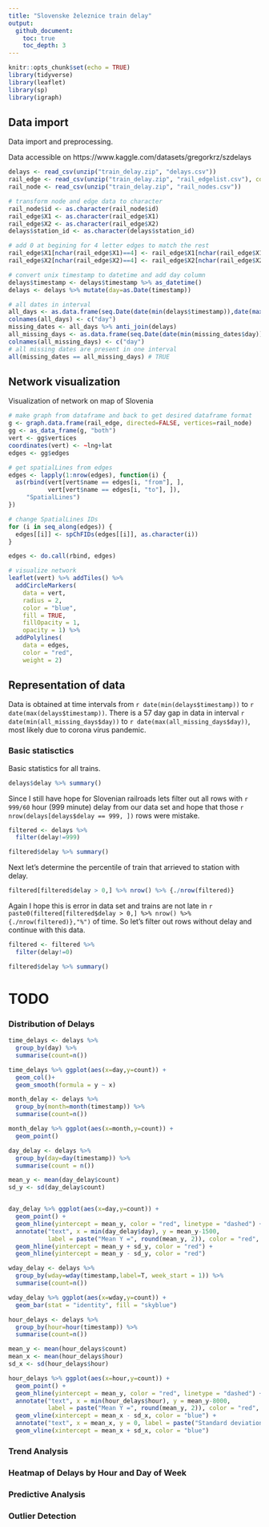 ```yaml
---
title: "Slovenske železnice train delay"
output: 
  github_document:
    toc: true
    toc_depth: 3
---
```


```r
knitr::opts_chunk$set(echo = TRUE)
library(tidyverse)
library(leaflet)
library(sp)
library(igraph)
```
## Data import
Data import and preprocessing. 


Data accessible on https://www.kaggle.com/datasets/gregorkrz/szdelays

```r
delays <- read_csv(unzip("train_delay.zip", "delays.csv"))
rail_edge <- read_csv(unzip("train_delay.zip", "rail_edgelist.csv"), col_names = FALSE)
rail_node <- read_csv(unzip("train_delay.zip", "rail_nodes.csv"))

# transform node and edge data to character
rail_node$id <- as.character(rail_node$id)
rail_edge$X1 <- as.character(rail_edge$X1)
rail_edge$X2 <- as.character(rail_edge$X2)
delays$station_id <- as.character(delays$station_id)

# add 0 at begining for 4 letter edges to match the rest
rail_edge$X1[nchar(rail_edge$X1)==4] <- rail_edge$X1[nchar(rail_edge$X1)==4] %>% paste0("0",.)
rail_edge$X2[nchar(rail_edge$X2)==4] <- rail_edge$X2[nchar(rail_edge$X2)==4] %>% paste0("0",.)

# convert unix timestamp to datetime and add day column
delays$timestamp <- delays$timestamp %>% as_datetime()
delays <- delays %>% mutate(day=as.Date(timestamp))

# all dates in interval
all_days <- as.data.frame(seq.Date(date(min(delays$timestamp)),date(max(delays$timestamp)), by= "days"))
colnames(all_days) <- c("day")
missing_dates <- all_days %>% anti_join(delays)
all_missing_days <- as.data.frame(seq.Date(date(min(missing_dates$day)),date(max(missing_dates$day)), by= "days"))
colnames(all_missing_days) <- c("day")
# all missing dates are present in one interval
all(missing_dates == all_missing_days) # TRUE
```

## Network visualization
Visualization of network on map of Slovenia
```r
# make graph from dataframe and back to get desired dataframe format
g <- graph.data.frame(rail_edge, directed=FALSE, vertices=rail_node)
gg <- as_data_frame(g, "both")
vert <- gg$vertices
coordinates(vert) <- ~lng+lat
edges <- gg$edges

# get spatialLines from edges
edges <- lapply(1:nrow(edges), function(i) {
  as(rbind(vert[vert$name == edges[i, "from"], ], 
           vert[vert$name == edges[i, "to"], ]), 
     "SpatialLines")
})

# change SpatialLines IDs
for (i in seq_along(edges)) {
  edges[[i]] <- spChFIDs(edges[[i]], as.character(i))
}

edges <- do.call(rbind, edges)

# visualize network
leaflet(vert) %>% addTiles() %>% 
  addCircleMarkers(
    data = vert,
    radius = 2,
    color = "blue", 
    fill = TRUE, 
    fillOpacity = 1, 
    opacity = 1) %>%
  addPolylines(
    data = edges, 
    color = "red",
    weight = 2)
```


## Representation of data
Data is obtained at time intervals from `r date(min(delays$timestamp))` to `r date(max(delays$timestamp))`. 
There is a 57 day gap in data in interval `r date(min(all_missing_days$day))` to `r date(max(all_missing_days$day))`, most likely due to corona virus pandemic.

### Basic statisctics
Basic statistics for all trains.
```r
delays$delay %>% summary()
```

Since I still have hope for Slovenian railroads lets filter out all rows with `r 999/60` hour (999 minute) delay from our data set and hope that those `r nrow(delays[delays$delay == 999, ])` rows were mistake.
```r
filtered <- delays %>%
  filter(delay!=999)

filtered$delay %>% summary()
```

Next let's determine the percentile of train that arrieved to station with delay.
```r
filtered[filtered$delay > 0,] %>% nrow() %>% {./nrow(filtered)}
```
Again I hope this is error in data set and trains are not late in `r paste0(filtered[filtered$delay > 0,] %>% nrow() %>% {./nrow(filtered)},"%")` of time. So let's filter out rows without delay and continue with this data.
```r
filtered <- filtered %>%
  filter(delay!=0)

filtered$delay %>% summary()
```


# TODO

### Distribution of Delays
```r
time_delays <- delays %>% 
  group_by(day) %>%
  summarise(count=n())

time_delays %>% ggplot(aes(x=day,y=count)) +
  geom_col()+
  geom_smooth(formula = y ~ x) 
```


```r
month_delay <- delays %>%
  group_by(month=month(timestamp)) %>%
  summarise(count=n())

month_delay %>% ggplot(aes(x=month,y=count)) +
  geom_point()
```


```r
day_delay <- delays %>%
  group_by(day=day(timestamp)) %>%
  summarise(count = n())

mean_y <- mean(day_delay$count)
sd_y <- sd(day_delay$count)


day_delay %>% ggplot(aes(x=day,y=count)) +
  geom_point() + 
  geom_hline(yintercept = mean_y, color = "red", linetype = "dashed") +
  annotate("text", x = min(day_delay$day), y = mean_y-1500, 
           label = paste("Mean Y =", round(mean_y, 2)), color = "red", hjust = -0.5) +
  geom_hline(yintercept = mean_y + sd_y, color = "red") +
  geom_hline(yintercept = mean_y - sd_y, color = "red")

```



```r
wday_delay <- delays %>% 
  group_by(wday=wday(timestamp,label=T, week_start = 1)) %>%
  summarise(count=n())

wday_delay %>% ggplot(aes(x=wday,y=count)) +
  geom_bar(stat = "identity", fill = "skyblue")
```



```r
hour_delays <- delays %>% 
  group_by(hour=hour(timestamp)) %>% 
  summarise(count=n())

mean_y <- mean(hour_delays$count)
mean_x <- mean(hour_delays$hour)
sd_x <- sd(hour_delays$hour)

hour_delays %>% ggplot(aes(x=hour,y=count)) +
  geom_point() + 
  geom_hline(yintercept = mean_y, color = "red", linetype = "dashed") +
  annotate("text", x = min(hour_delays$hour), y = mean_y-8000, 
           label = paste("Mean Y =", round(mean_y, 2)), color = "red", hjust = -0.5) +
  geom_vline(xintercept = mean_x - sd_x, color = "blue") +
  annotate("text", x = mean_x, y = 0, label = paste("Standard deviation"), color = "blue") +
  geom_vline(xintercept = mean_x + sd_x, color = "blue")
```





### Trend Analysis



### Heatmap of Delays by Hour and Day of Week




### Predictive Analysis



### Outlier Detection






